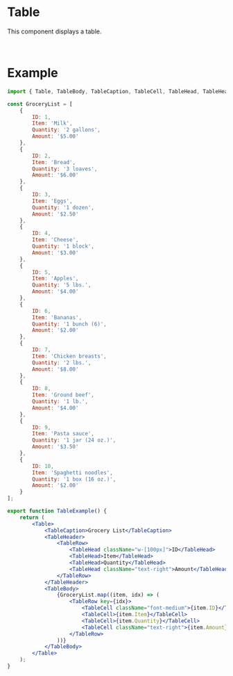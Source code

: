 
# Table

This component displays a table.

<TableExample />
<br />

# Example

```jsx
import { Table, TableBody, TableCaption, TableCell, TableHead, TableHeader, TableRow } from '@edge-ui/react';

const GroceryList = [
    {
        ID: 1,
        Item: 'Milk',
        Quantity: '2 gallons',
        Amount: '$5.00'
    },
    {
        ID: 2,
        Item: 'Bread',
        Quantity: '3 loaves',
        Amount: '$6.00'
    },
    {
        ID: 3,
        Item: 'Eggs',
        Quantity: '1 dozen',
        Amount: '$2.50'
    },
    {
        ID: 4,
        Item: 'Cheese',
        Quantity: '1 block',
        Amount: '$3.00'
    },
    {
        ID: 5,
        Item: 'Apples',
        Quantity: '5 lbs.',
        Amount: '$4.00'
    },
    {
        ID: 6,
        Item: 'Bananas',
        Quantity: '1 bunch (6)',
        Amount: '$2.00'
    },
    {
        ID: 7,
        Item: 'Chicken breasts',
        Quantity: '2 lbs.',
        Amount: '$8.00'
    },
    {
        ID: 8,
        Item: 'Ground beef',
        Quantity: '1 lb.',
        Amount: '$4.00'
    },
    {
        ID: 9,
        Item: 'Pasta sauce',
        Quantity: '1 jar (24 oz.)',
        Amount: '$3.50'
    },
    {
        ID: 10,
        Item: 'Spaghetti noodles',
        Quantity: '1 box (16 oz.)',
        Amount: '$2.00'
    }
];

export function TableExample() {
    return (
        <Table>
            <TableCaption>Grocery List</TableCaption>
            <TableHeader>
                <TableRow>
                    <TableHead className="w-[100px]">ID</TableHead>
                    <TableHead>Item</TableHead>
                    <TableHead>Quantity</TableHead>
                    <TableHead className="text-right">Amount</TableHead>
                </TableRow>
            </TableHeader>
            <TableBody>
                {GroceryList.map((item, idx) => (
                    <TableRow key={idx}>
                        <TableCell className="font-medium">{item.ID}</TableCell>
                        <TableCell>{item.Item}</TableCell>
                        <TableCell>{item.Quantity}</TableCell>
                        <TableCell className="text-right">{item.Amount}</TableCell>
                    </TableRow>
                ))}
            </TableBody>
        </Table>
    );
}
```
